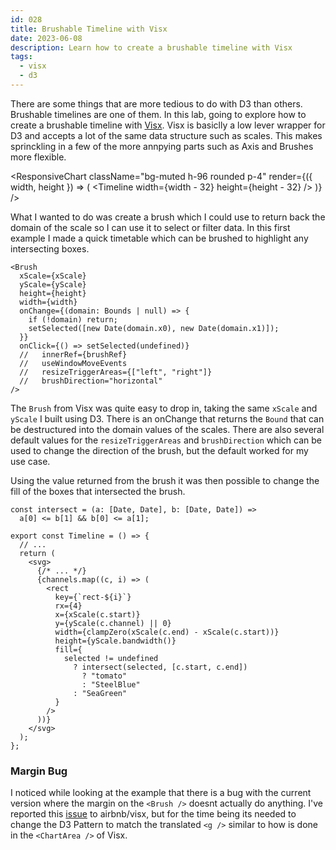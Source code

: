 ```yaml
---
id: 028
title: Brushable Timeline with Visx
date: 2023-06-08
description: Learn how to create a brushable timeline with Visx
tags:
  - visx
  - d3
---
```



There are some things that are more tedious to do with D3 than others. Brushable
timelines are one of them. In this lab, going to explore how to create a
brushable timeline with [Visx](https://airbnb.io/visx). Visx is basiclly a low
lever wrapper for D3 and accepts a lot of the same data structure such as
scales. This makes sprinckling in a few of the more annpying parts such as Axis
and Brushes more flexible.

<ResponsiveChart
  className="bg-muted h-96 rounded p-4"
  render={({ width, height }) => (
    <Timeline width={width - 32} height={height - 32} />
  )}
/>

What I wanted to do was create a brush which I could use to return back the
domain of the scale so I can use it to select or filter data. In this first
example I made a quick timetable which can be brushed to highlight any
intersecting boxes.

```tsx
<Brush
  xScale={xScale}
  yScale={yScale}
  height={height}
  width={width}
  onChange={(domain: Bounds | null) => {
    if (!domain) return;
    setSelected([new Date(domain.x0), new Date(domain.x1)]);
  }}
  onClick={() => setSelected(undefined)}
  //   innerRef={brushRef}
  //   useWindowMoveEvents
  //   resizeTriggerAreas={["left", "right"]}
  //   brushDirection="horizontal"
/>
```

The `Brush` from Visx was quite easy to drop in, taking the same `xScale` and
`yScale` I built using D3. There is an onChange that returns the `Bound` that
can be destructured into the domain values of the scales. There are also several
default values for the `resizeTriggerAreas` and `brushDirection` which can be
used to change the direction of the brush, but the default worked for my use
case.

Using the value returned from the brush it was then possible to change the fill
of the boxes that intersected the brush.

```tsx {1-2, 18-22}
const intersect = (a: [Date, Date], b: [Date, Date]) =>
  a[0] <= b[1] && b[0] <= a[1];

export const Timeline = () => {
  // ...
  return (
    <svg>
      {/* ... */}
      {channels.map((c, i) => (
        <rect
          key={`rect-${i}`}
          rx={4}
          x={xScale(c.start)}
          y={yScale(c.channel) || 0}
          width={clampZero(xScale(c.end) - xScale(c.start))}
          height={yScale.bandwidth()}
          fill={
            selected != undefined
              ? intersect(selected, [c.start, c.end])
                ? "tomato"
                : "SteelBlue"
              : "SeaGreen"
          }
        />
      ))}
    </svg>
  );
};
```

### Margin Bug

I noticed while looking at the example that there is a bug with the current
version where the margin on the `<Brush />` doesnt actually do anything. I've
reported this [issue](https://github.com/airbnb/visx/issues/1711) to
airbnb/visx, but for the time being its needed to change the D3 Pattern to match
the translated `<g />` similar to how is done in the `<ChartArea />` of Visx.
